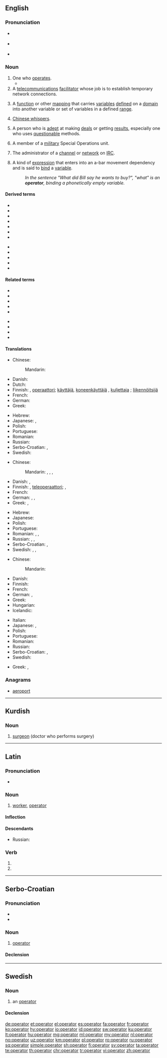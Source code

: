 {{also|Operator|operatör|operátor|operatør}}
==English==

{{wikipedia}}

===Pronunciation===
* {{a|RP}} {{IPA|/ˈɒpəɹeɪtə/|lang=en}}
* {{a|GenAm}} {{IPA|/ˈɑːpəɹeɪtɚ/|lang=en}}
* {{hyphenation|op|er|ator|lang=en}}

===Noun===
{{en-noun}}

# One who [[operate]]s.
#* {{quote-book|year=1898|author={{w|Winston Churchill (novelist)|Winston Churchill}}
|title={{w|The Celebrity}}|chapter=1
|passage=The stories did not seem to me to touch life. […] They left me with the impression of a well-delivered stereopticon lecture, with characters about as life-like as the shadows on the screen, and whisking on and off, at the mercy of the '''operator'''.}}
# A [[telecommunications]] [[facilitator]] whose job is to establish temporary network connections.
# {{context|mathematics|lang=en}} A [[function]] or other [[mapping]] that carries [[variables]] [[defined]] on a [[domain]] into another variable or set of variables in a defined [[range]].
# [[Chinese whispers]].
# {{context|informal|lang=en}} A person who is [[adept]] at making [[deal]]s or getting [[results]], especially one who uses [[questionable]] methods.
# A member of a [[military]] Special Operations unit.
# {{context|computing|lang=en}} The administrator of a [[channel]] or [[network]] on [[IRC]].
# {{context|linguistics|lang=en}} A kind of [[expression]] that enters into an a-bar movement dependency and is said to [[bind]] a [[variable]].
#: ''In the sentence "What did Bill say he wants to buy?", "what" is an '''operator''', binding a phonetically empty variable.''

====Derived terms====
{{der-top}}
* {{l/en|arithmetic operator}}
* {{l/en|assignment operator}}
* {{l/en|binary operator}}
* {{l/en|bitwise operator}}
* {{l/en|conditional operator}}
* {{l/en|comparison operator}}
* {{l/en|differential operator}}
{{der-mid}}
* {{l/en|integral operator}}
* {{l/en|logic operator}}
* {{l/en|smooth operator}}
* {{l/en|ternary operator}}
* {{l/en|unary operator}}
{{der-bottom}}

====Related terms====
{{rel-top}}
* {{l/en|opera}}
* {{l/en|operable}}
* {{l/en|operand}}
* {{l/en|operant}}
* {{l/en|operate}}
{{rel-mid}}
* {{l/en|operation}}
* {{l/en|operational}}
* {{l/en|operative}}
* {{l/en|opus}}
{{rel-bottom}}
====Translations====
{{trans-top|one who operates}}
* Chinese:
*: Mandarin: {{t+|cmn|操作者|tr=cāozuòzhě|sc=Hani}}
* Danish: {{t|da|operatør}}
* Dutch: {{t|nl|bediener|m}}
* Finnish: {{t|fi|toimija}}, [[operaattori]]; [[käyttäjä]], [[koneenkäyttäjä]] {{qualifier|machine operator}}, [[kuljettaja]] {{qualifier|lit. driver}}; [[liikennöitsijä]] {{qualifier|transportation}}
* French: {{t+|fr|opérateur|m}}
* German: {{t+|de|Betreiber|m}}
* Greek: {{t+|el|χειριστής|m}}
{{trans-mid}}
* Hebrew: {{t|he|מפעיל|m|tr=maf3íl|sc=Hebr}}
* Japanese: {{t|ja|操作者|tr=そうさしゃ, sōsasha|sc=Jpan}}, {{t|ja|オペレーター|tr=operētā|sc=Jpan}}
* Polish: {{t+|pl|operator|m}}
* Portuguese: {{t+|pt|operador|m}}
* Romanian: {{t+|ro|operator}}
* Russian: {{t+|ru|оператор|m|tr=operátor|sc=Cyrl}}
* Serbo-Croatian: {{t+|sh|operater|m}}, {{t|sh|оператер|m}}
* Swedish: {{t+|sv|operatör|c}}
{{trans-bottom}}

{{trans-top|telecommunications operator}}
* Chinese:
*: Mandarin: {{t|cmn|話務員|sc=Hani}}, {{t+|cmn|话务员|tr=huàwùyuán|sc=Hani}}, {{t+|cmn|接線員|sc=Hani}}, {{t|cmn|接线员|tr=jiēxiànyuán|sc=Hani}}
* Danish: {{t|da|telefonist}}, {{t|da|telefonistinde}}
* Finnish: {{t+|fi|operaattori}}, [[teleoperaattori]]; {{t|fi|keskuksenhoitaja}}, {{t|fi|vaihteenhoitaja}}
* French: {{t+|fr|téléphoniste|m|f}}
* German: {{t+|de|Telefonist|f}}, {{t+|de|Telefonistin|f}}, {{t+|de|Vermittlung|f}}
* Greek: {{t+|el|τηλεφωνητής|m}}, {{t+|el|τηλεφωνήτρια|f}}
{{trans-mid}}
* Hebrew: {{t|he|מרכזיה|f|tr=merkaziyá|sc=Hebr}}
* Japanese: {{t|ja|交換手|tr=こうかんしゅ, kōkanshu|sc=Jpan}}
* Polish: {{t+|pl|operator|m}}
* Portuguese: {{t|pt|telefonista|m|f}}
* Romanian: {{t+|ro|operator}}, {{t+|ro|operatoare|f}}, {{t+|ro|telefonistă|f}}
* Russian: {{t+|ru|телефонист|m|tr=telefoníst|sc=Cyrl}}, {{t+|ru|телефонистка|f|tr=telefonístka|sc=Cyrl}}, {{t+|ru|оператор|m|tr=operátor|sc=Cyrl}}
* Serbo-Croatian: {{t+|sh|operater|m}}, {{t|sh|оператер|m}}
* Swedish: {{t|sv|telefonist|c}}, {{t|sv|telebolag|n}}, {{t+|sv|operatör|c}}
{{trans-bottom}}

{{trans-top|mathematical operator}}
* Chinese:
*: Mandarin: {{t+|cmn|算子|tr=suànzi|sc=Hani}}
* Danish: {{t|da|operator}}
* Finnish: {{t+|fi|operaattori}}
* French: {{t+|fr|opérateur|m}}
* German: {{t+|de|Operator|m}}, {{t|de|Rechenzeichen|n}}
* Greek: {{t+|el|τελεστής|m}}
* Hungarian: {{t|hu|műveleti jel}}
* Icelandic: {{t|is|virki|m}}
{{trans-mid}}
* Italian: {{t+|it|operatore|m}}
* Japanese: {{t|ja|演算子|tr=えんざんし, enzanshi|sc=Jpan}}, {{t|ja|作用素|tr=さようそ, sayōso|sc=Jpan}}
* Polish: {{t+|pl|operator|m}}
* Portuguese: {{t+|pt|operador|m}}
* Romanian: {{t+|ro|operator}}
* Russian: {{t+|ru|оператор|m|tr=operátor|sc=Cyrl}}
* Serbo-Croatian: {{t+|sh|operator|m}}, {{t|sh|djelatelj|m}}
* Swedish: {{t+|sv|operator|c}}
{{trans-bottom}}

{{trans-see|Chinese whispers}}

{{trans-top|the administrator of a channel or network on IRC}}
* Greek: {{t+|el|διαχειριστής|m}}, {{t+|el|διαχειρίστρια|f}}
{{trans-mid}}
{{trans-bottom}}

===Anagrams===
* [[aeroport#English|aeroport]]

----

==Kurdish==

===Noun===
{{ku-noun}}

# [[surgeon]] (doctor who performs surgery)

{{tbot entry|Kurdish|surgeon|2008|April|ku}}

----

==Latin==

===Pronunciation===
* {{la-pronunc|operātor}}

===Noun===
{{la-noun|operātor|operatoris|operātōris|m|third}}

# [[worker]], [[#English|operator]]

====Inflection====
{{la-decl-3rd|operātor|operātōr}}

====Descendants====
* Russian: {{l|ru|оператор}}

===Verb===
{{la-verb-form|operātor}}

# {{inflection of|operor||2|s|futr|actv|impr|lang=la}}
# {{inflection of|operor||3|s|futr|actv|impr|lang=la}}

----

==Serbo-Croatian==

===Pronunciation===
* {{IPA|/opěraːtor/|lang=sh}}
* {{hyphenation|o|pe|ra|tor|lang=sh}}

===Noun===
{{sh-noun|g=m|head=opèrātor|r|оператор|опѐра̄тор}}

# {{context|mathematics|lang=sh}} [[#English|operator]]

====Declension====
{{sh-decl-noun
|operator|operatori
|operatora|operatora
|operatoru|operatorima
|operator|operatore
|operatore|operatori
|operatoru|operatorima
|operatorom|operatorima
}}

----

==Swedish==

===Noun===
{{sv-noun|c}}

# {{context|mathematics|computing|lang=sv}} an [[#English|operator]]

====Declension====
{{sv-noun-reg-r-c|3=operatore}}

[[de:operator]]
[[et:operator]]
[[el:operator]]
[[es:operator]]
[[fa:operator]]
[[fr:operator]]
[[ko:operator]]
[[hy:operator]]
[[io:operator]]
[[id:operator]]
[[sw:operator]]
[[ku:operator]]
[[lt:operator]]
[[hu:operator]]
[[mg:operator]]
[[ml:operator]]
[[my:operator]]
[[nl:operator]]
[[no:operator]]
[[uz:operator]]
[[km:operator]]
[[pl:operator]]
[[ro:operator]]
[[ru:operator]]
[[sq:operator]]
[[simple:operator]]
[[sh:operator]]
[[fi:operator]]
[[sv:operator]]
[[ta:operator]]
[[te:operator]]
[[th:operator]]
[[chr:operator]]
[[tr:operator]]
[[vi:operator]]
[[zh:operator]]